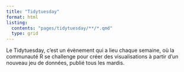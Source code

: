 ```yaml
---
title: "Tidytuesday"
format: html
listing:
  contents: "pages/tidytuesday/**/*.qmd"
  type: grid
---
```


Le Tidytuesday, c'est un évènement qui a lieu chaque semaine, où la communauté R se challenge pour créer des visualisations à partir d'un nouveau jeu de données, publié tous les mardis. \n

